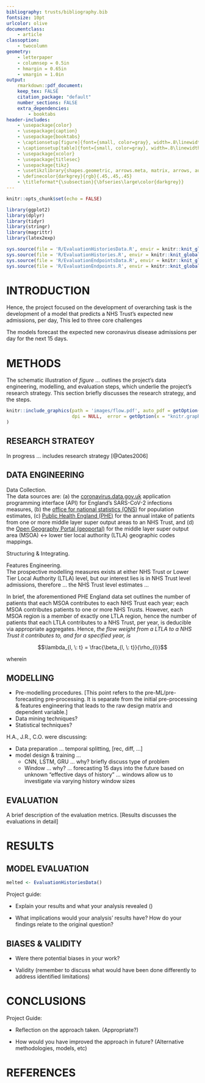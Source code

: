 ```yaml
---
bibliography: trusts/bibliography.bib
fontsize: 10pt
urlcolor: olive
documentclass:
    - article
classoption:
    - twocolumn
geometry:
    - letterpaper
    - columnsep = 0.5in
    - hmargin = 0.65in
    - vmargin = 1.0in
output:
    rmarkdown::pdf_document:
    keep_tex: FALSE
    citation_package: "default"
    number_sections: FALSE
    extra_dependencies:
        - booktabs
header-includes:
    - \usepackage{color}
    - \usepackage{caption}
    - \usepackage{booktabs}
    - \captionsetup[figure]{font={small, color=gray}, width=.8\linewidth}
    - \captionsetup[table]{font={small, color=gray}, width=.8\linewidth}
    - \usepackage{xcolor}
    - \usepackage{titlesec}
    - \usepackage{tikz}
    - \usetikzlibrary{shapes.geometric, arrows.meta, matrix, arrows, automata, positioning, shadows, trees}
    - \definecolor{darkgrey}{rgb}{.45,.45,.45}
    - \titleformat*{\subsection}{\bfseries\large\color{darkgrey}}
---
```


<!--- Global Settings --->
```r
knitr::opts_chunk$set(echo = FALSE)
```


<!--- Libraries --->
```r
library(ggplot2)
library(dplyr)
library(tidyr)
library(stringr)
library(magrittr)
library(latex2exp)
```


```r
sys.source(file = 'R/EvaluationHistoriesData.R', envir = knitr::knit_global())
sys.source(file = 'R/EvaluationHistories.R', envir = knitr::knit_global())
sys.source(file = 'R/EvaluationEndpointsData.R', envir = knitr::knit_global())
sys.source(file = 'R/EvaluationEndpoints.R', envir = knitr::knit_global())
```

# INTRODUCTION

Hence, the project focused on the development of overarching task is the development of a model that predicts a NHS Trust's expected new admissions, per day,  This led to three core challenges

The models forecast the expected new coronavirus disease admissions per day for the next 15 days.

\vspace{35pt}

\pagebreak

# METHODS

The schematic illustration of *figure ...* outlines the project's data engineering, modelling, and evaluation steps, which underlie the project's research strategy.  This section briefly discusses the research strategy, and the steps.

```r
knitr::include_graphics(path = 'images/flow.pdf', auto_pdf = getOption(x = "knitr.graphics.auto_pdf", default = TRUE),
                        dpi = NULL,  error = getOption(x = "knitr.graphics.error", default = TRUE)
)
```

## RESEARCH STRATEGY

In progress $\ldots$ includes research strategy [@Oates2006]

\vspace{10pt}

## DATA ENGINEERING

Data Collection. <br>
The data sources are: (a) the [coronavirus.data.gov.uk](https://coronavirus.data.gov.uk/details/developers-guide/main-api) application programming interface (API) for England's SARS-CoV-2 infections measures, (b) the [office for national statistics (ONS)](https://www.ons.gov.uk/peoplepopulationandcommunity/populationandmigration/populationestimates/datasets/middlesuperoutputareamidyearpopulationestimates) for population estimates, (c) [Public Health England (PHE)](https://app.box.com/s/qh8gzpzeo1firv1ezfxx2e6c4tgtrudl) for the annual intake of patients from one or more middle layer super output areas to an NHS Trust, and (d) the [Open Geography Portal (geoportal)](https://geoportal.statistics.gov.uk/search?collection=Dataset&sort=name&tags=all(LUP_MSOA_WD_LAD)) for the middle layer super output area (MSOA) $\leftrightarrow$ lower tier local authority (LTLA) geographic codes mappings.

\vspace{10pt}

Structuring & Integrating.  <br>
\textcolor{blue}{In progress $\ldots$}

\vspace{10pt}

Features Engineering. <br>
\textcolor{blue}{In progress $\ldots$}  The prospective modelling measures exists at either NHS Trust or Lower Tier Local Authority (LTLA) level, but our interest lies is in NHS Trust level admissions, therefore ... the NHS Trust level estimates ...

In brief, the aforementioned PHE England data set outlines the number of patients that each MSOA contributes to each NHS Trust each year; each MSOA contributes patients to one or more NHS Trusts.  However, each MSOA region is a member of exactly one LTLA region, hence the number of patients that each LTLA contributes to a NHS Trust, per year, is deducible via appropriate aggregates.  Hence, *the flow weight from a LTLA to a NHS Trust it contributes to, and for a specified year, is*

\vspace{10pt}

$$\lambda_{l, \: t} =  \frac{\beta_{l, \: t}}{\rho_{l}}$$

\vspace{10pt}

wherein

\vspace{10pt}

\begin{center}
    \begin{tabular}{c p{0.65\linewidth}l}\footnotesize
    variable & description \\
    $l$   & a LTLA \\
    $t$ & a NHS Trust \\
    $\rho_{l}$  & the patient population of a LTLA \\
    $\beta_{l, \: t}$ & the number of LTLA patients \(\rightarrow\) NHS Trust  w.r.t. a specified year \\
    \end{tabular}
    \captionof{table}{Flow formula variables.  The population values are ONS estimates w.r.t. a specified year.}
\end{center}


\vspace{10pt}


## MODELLING

* Pre-modelling procedures.   [This point refers to the pre-ML/pre-forecasting pre-processing. It is separate from the initial pre-processing & features engineering that leads to the raw design matrix and dependent variable.]
* Data mining techniques?
* Statistical techniques?

H.A., J.R., C.O. were discussing:

* Data preparation ... temporal splitting, [rec, diff,  ...]
* model design & training ...
  * CNN, LSTM, GRU ... why?  briefly discuss type of problem
  * Window ... why?  ... forecasting 15 days into the future based on unknown "effective days of history" ... windows allow us to investigate via varying history window sizes

\vspace{10pt}

## EVALUATION
A brief description of the evaluation metrics.  [Results discusses the evaluations in detail]


\vspace{35pt}


# RESULTS

## MODEL EVALUATION

```r
melted <- EvaluationHistoriesData()
```

Project guide:

* Explain your results and what your analysis revealed ()

* What implications would your analysis' results have? How do your findings relate to the original question?

## BIASES & VALIDITY

* Were there potential biases in your work?

* Validity (remember to discuss what would have been done differently to address identified limitations)



\vspace{35pt}



# CONCLUSIONS


Project Guide:

* Reflection on the approach taken. (Appropriate?)

* How would you have improved the approach in future? (Alternative methodologies, models, etc)


\vspace{35pt}

# REFERENCES

